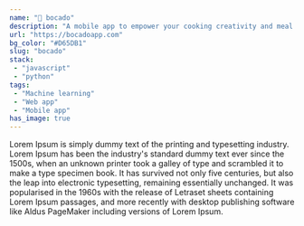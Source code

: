 ```yaml
---
name: "🥑 bocado"
description: "A mobile app to empower your cooking creativity and meal planification"
url: "https://bocadoapp.com"
bg_color: "#D65DB1"
slug: "bocado"
stack:
 - "javascript"
 - "python"
tags:
 - "Machine learning"
 - "Web app"
 - "Mobile app" 
has_image: true
---
```

Lorem Ipsum is simply dummy text of the printing and typesetting industry. Lorem Ipsum has been the industry's standard dummy text ever since the 1500s, when an unknown printer took a galley of type and scrambled it to make a type specimen book. It has survived not only five centuries, but also the leap into electronic typesetting, remaining essentially unchanged. It was popularised in the 1960s with the release of Letraset sheets containing Lorem Ipsum passages, and more recently with desktop publishing software like Aldus PageMaker including versions of Lorem Ipsum.